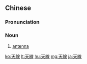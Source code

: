 {{also|天线}}
==Chinese==
{{zh-forms|s=天线}}

===Pronunciation===
{{zh-pron
|m=tiānxiàn
|c=tin1 sin3
|mn=qz,xm,zz:thiⁿ-sòaⁿ/tw,xm,zz:thian-sòaⁿ
|cat=n
}}

===Noun===
{{zh-noun}}

# [[antenna]]

[[ko:天線]]
[[lt:天線]]
[[hu:天線]]
[[mg:天線]]
[[ja:天線]]